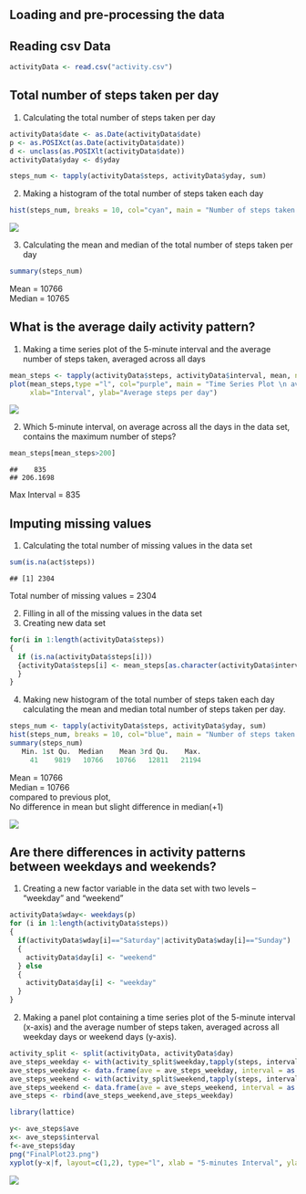 Loading and pre-processing the data
----------------------------------

Reading csv Data
---------------------------------

``` r
activityData <- read.csv("activity.csv")
```

Total number of steps taken per day
-------------------------------------------------

01.  Calculating the total number of steps taken per day

``` r
activityData$date <- as.Date(activityData$date)
p <- as.POSIXct(as.Date(activityData$date))
d <- unclass(as.POSIXlt(activityData$date))
activityData$yday <- d$yday

steps_num <- tapply(activityData$steps, activityData$yday, sum)
```
02.  Making a histogram of the total number of steps taken each day

```r
hist(steps_num, breaks = 10, col="cyan", main = "Number of steps taken - daily", xlab = "Number of steps")
```


![](https://raw.githubusercontent.com/AngeloTen/RepData_PeerAssessment1/master/instructions_fig/histogram.png)

03.  Calculating the mean and median of the total number of steps taken per day

``` r
summary(steps_num)
```
  Mean = 10766
  <br>Median = 10765

What is the average daily activity pattern?
-------------------------------------------

01.  Making a time series plot of the 5-minute interval and the average number of steps taken, averaged across all days

``` r
mean_steps <- tapply(activityData$steps, activityData$interval, mean, na.rm = TRUE)
plot(mean_steps,type ="l", col="purple", main = "Time Series Plot \n average number of steps taken \naveraged across all days", 
     xlab="Interval", ylab="Average steps per day")
```

![](https://raw.githubusercontent.com/AngeloTen/RepData_PeerAssessment1/master/instructions_fig/timeseriesplot.png)

02.  Which 5-minute interval, on average across all the days in the data set, contains the maximum number of steps?

``` r
mean_steps[mean_steps>200]

```

    ##    835
    ## 206.1698 
Max Interval = 835

Imputing missing values
-----------------------

01.  Calculating the total number of missing values in the data set

``` r
sum(is.na(act$steps))
```

    ## [1] 2304
Total number of missing values = 2304

02.  Filling in all of the missing values in the data set
03.  Creating new data set

``` r
for(i in 1:length(activityData$steps)) 
{
  if (is.na(activityData$steps[i]))
  {activityData$steps[i] <- mean_steps[as.character(activityData$interval[i])]
  }
}
```
04.  Making new histogram of the total number of steps taken each day
<br> calculating the mean and median total number of steps taken per day.

``` r
steps_num <- tapply(activityData$steps, activityData$yday, sum)
hist(steps_num, breaks = 10, col="blue", main = "Number of steps taken - Daily",xlab = "number of steps", ylim = c(0,25))
summary(steps_num)
   Min. 1st Qu.  Median    Mean 3rd Qu.    Max. 
     41    9819   10766   10766   12811   21194 
```
  Mean = 10766
  <br>Median = 10766
<br> compared to previous plot, <br>No difference in mean but slight difference in median(+1)

![](https://raw.githubusercontent.com/AngeloTen/RepData_PeerAssessment1/master/instructions_fig/newHist.png)

Are there differences in activity patterns between weekdays and weekends?
-------------------------------------------------------------------------

01.  Creating a new factor variable in the data set with two levels – “weekday” and “weekend”

``` r
activityData$wday<- weekdays(p)
for (i in 1:length(activityData$steps))
{
  if(activityData$wday[i]=="Saturday"|activityData$wday[i]=="Sunday")
  {
    activityData$day[i] <- "weekend"
  } else  
  {
    activityData$day[i] <- "weekday"
  }
}
```

02.  Making a panel plot containing a time series plot of the 5-minute interval (x-axis) and the average number of steps taken, averaged across all weekday days or weekend days (y-axis).

``` r
activity_split <- split(activityData, activityData$day)
ave_steps_weekday <- with(activity_split$weekday,tapply(steps, interval, mean))
ave_steps_weekday <- data.frame(ave = ave_steps_weekday, interval = as.numeric(dimnames(ave_steps_weekday)[[1]]),day="weekday")
ave_steps_weekend <- with(activity_split$weekend,tapply(steps, interval, mean))
ave_steps_weekend <- data.frame(ave = ave_steps_weekend, interval = as.numeric(dimnames(ave_steps_weekend)[[1]]),day="weekend")
ave_steps <- rbind(ave_steps_weekend,ave_steps_weekday)

library(lattice)

y<- ave_steps$ave
x<- ave_steps$interval
f<-ave_steps$day
png("FinalPlot23.png")
xyplot(y~x|f, layout=c(1,2), type="l", xlab = "5-minutes Interval", ylab = "Number of Steps")
```

![](https://raw.githubusercontent.com/AngeloTen/RepData_PeerAssessment1/master/instructions_fig/panelPlot.png)
